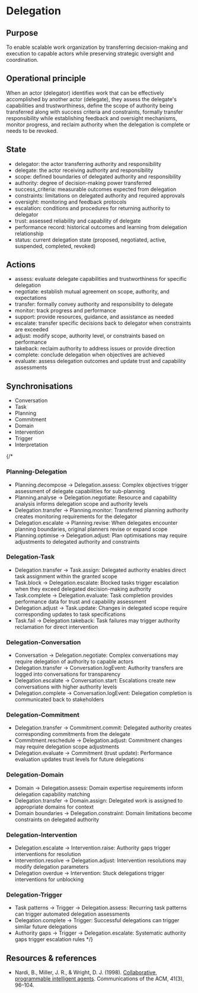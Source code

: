 
<Meta title="Concepts/Delegation" />

# Delegation

## Purpose

To enable scalable work organization by transferring decision-making and execution
to capable actors while preserving strategic oversight and coordination.

## Operational principle

When an actor (delegator) identifies work that can be effectively accomplished by another actor
(delegate), they assess the delegate's capabilities and trustworthiness, define the scope of
authority being transferred along with success criteria and constraints, formally transfer
responsibility while establishing feedback and oversight mechanisms, monitor progress,
and reclaim authority when the delegation is complete or needs to be revoked.

## State

- delegator: the actor transferring authority and responsibility
- delegate: the actor receiving authority and responsibility
- scope: defined boundaries of delegated authority and responsibility
- authority: degree of decision-making power transferred
- success_criteria: measurable outcomes expected from delegation
- constraints: limitations on delegated authority and required approvals
- oversight: monitoring and feedback protocols
- escalation: conditions and procedures for returning authority to delegator
- trust: assessed reliability and capability of delegate
- performance record: historical outcomes and learning from delegation relationship
- status: current delegation state (proposed, negotiated, active, suspended, completed, revoked)

## Actions

- assess: evaluate delegate capabilities and trustworthiness for specific delegation
- negotiate: establish mutual agreement on scope, authority, and expectations
- transfer: formally convey authority and responsibility to delegate
- monitor: track progress and performance
- support: provide resources, guidance, and assistance as needed
- escalate: transfer specific decisions back to delegator when constraints are exceeded
- adjust: modify scope, authority level, or constraints based on performance
- takeback: reclaim authority to address issues or provide direction
- complete: conclude delegation when objectives are achieved
- evaluate: assess delegation outcomes and update trust and capability assessments

## Synchronisations

- Conversation
- Task
- Planning
- Commitment
- Domain
- Intervention
- Trigger
- Interpretation

{/*
### Planning-Delegation

- Planning.decompose → Delegation.assess: Complex objectives trigger assessment of delegate capabilities for sub-planning
- Planning.analyse → Delegation.negotiate: Resource and capability analysis informs delegation scope and authority levels
- Delegation.transfer → Planning.monitor: Transferred planning authority creates monitoring requirements for the delegator
- Delegation.escalate → Planning.revise: When delegates encounter planning boundaries, original planners revise or expand scope
- Planning.optimise → Delegation.adjust: Plan optimisations may require adjustments to delegated authority and constraints

### Delegation-Task

- Delegation.transfer → Task.assign: Delegated authority enables direct task assignment within the granted scope
- Task.block → Delegation.escalate: Blocked tasks trigger escalation when they exceed delegated decision-making authority
- Task.complete → Delegation.evaluate: Task completion provides performance data for trust and capability assessment
- Delegation.adjust → Task.update: Changes in delegated scope require corresponding updates to task specifications
- Task.fail → Delegation.takeback: Task failures may trigger authority reclamation for direct intervention

### Delegation-Conversation

- Conversation → Delegation.negotiate: Complex conversations may require delegation of authority to capable actors
- Delegation.transfer → Conversation.logEvent: Authority transfers are logged into conversations for transparency
- Delegation.escalate → Conversation.start: Escalations create new conversations with higher authority levels
- Delegation.complete → Conversation.logEvent: Delegation completion is communicated back to stakeholders

### Delegation-Commitment

- Delegation.transfer → Commitment.commit: Delegated authority creates corresponding commitments from the delegate
- Commitment.reschedule → Delegation.adjust: Commitment changes may require delegation scope adjustments
- Delegation.evaluate → Commitment (trust update): Performance evaluation updates trust levels for future delegations

### Delegation-Domain

- Domain → Delegation.assess: Domain expertise requirements inform delegation capability matching
- Delegation.transfer → Domain.assign: Delegated work is assigned to appropriate domains for context
- Domain boundaries → Delegation.constraint: Domain limitations become constraints on delegated authority

### Delegation-Intervention

- Delegation.escalate → Intervention.raise: Authority gaps trigger interventions for resolution
- Intervention.resolve → Delegation.adjust: Intervention resolutions may modify delegation parameters
- Delegation overdue → Intervention: Stuck delegations trigger interventions for unblocking

### Delegation-Trigger

- Task patterns → Trigger → Delegation.assess: Recurring task patterns can trigger automated delegation assessments
- Delegation.complete → Trigger: Successful delegations can trigger similar future delegations
- Authority gaps → Trigger → Delegation.escalate: Systematic authority gaps trigger escalation rules
*/}

## Resources & references

- Nardi, B., Miller, J. R., & Wright, D. J. (1998). [Collaborative, programmable intelligent agents](https://dl.acm.org/doi/10.1145/272287.272331). Communications of the ACM, 41(3), 96–104.
